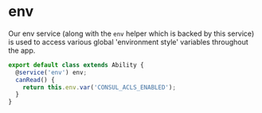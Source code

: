 # env

Our env service (along with the `env` helper which is backed by this service)
is used to access various global 'environment style' variables throughout the
app.

```js
export default class extends Ability {
  @service('env') env;
  canRead() {
    return this.env.var('CONSUL_ACLS_ENABLED');
  }
}
```
